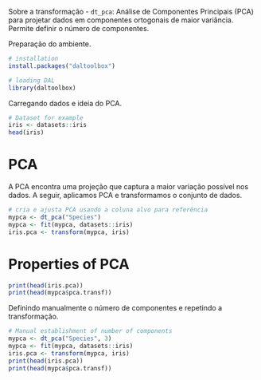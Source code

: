 Sobre a transformação
- `dt_pca`: Análise de Componentes Principais (PCA) para projetar dados em componentes ortogonais de maior variância. Permite definir o número de componentes.

Preparação do ambiente.
```r
# installation 
install.packages("daltoolbox")

# loading DAL
library(daltoolbox) 
```

Carregando dados e ideia do PCA.
```r
# Dataset for example
iris <- datasets::iris
head(iris)
```

# PCA
A PCA encontra uma projeção que captura a maior variação possível nos dados. A seguir, aplicamos PCA e transformamos o conjunto de dados.

```r
# cria e ajusta PCA usando a coluna alvo para referência
mypca <- dt_pca("Species")
mypca <- fit(mypca, datasets::iris)
iris.pca <- transform(mypca, iris)
```

# Properties of PCA

```r
print(head(iris.pca))
print(head(mypca$pca.transf))
```

Definindo manualmente o número de componentes e repetindo a transformação.
```r
# Manual establishment of number of components
mypca <- dt_pca("Species", 3)
mypca <- fit(mypca, datasets::iris)
iris.pca <- transform(mypca, iris)
print(head(iris.pca))
print(head(mypca$pca.transf))
```
